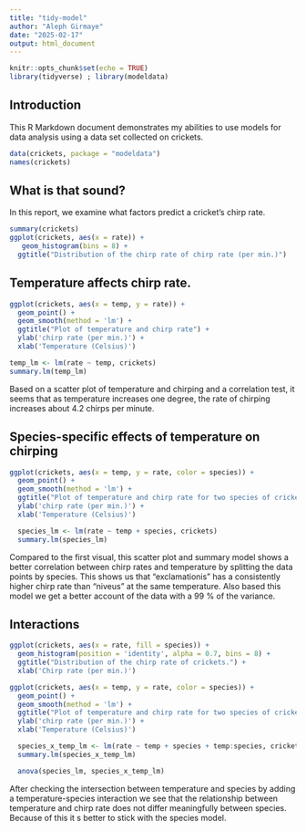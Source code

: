 ```yaml
---
title: "tidy-model"
author: "Aleph Girmaye"
date: "2025-02-17"
output: html_document
---
```


```r
knitr::opts_chunk$set(echo = TRUE)
library(tidyverse) ; library(modeldata)
```

## Introduction

This R Markdown document demonstrates my abilities to use models for data analysis using a data set collected on crickets.

```r
data(crickets, package = "modeldata")
names(crickets)

```

## What is that sound?
In this report, we examine what factors predict a cricket's chirp rate.

```r
summary(crickets)
ggplot(crickets, aes(x = rate)) +
   geom_histogram(bins = 8) + 
  ggtitle("Distribution of the chirp rate of chirp rate (per min.)")
```

## Temperature affects chirp rate.

```r
ggplot(crickets, aes(x = temp, y = rate)) +
  geom_point() +
  geom_smooth(method = 'lm') +
  ggtitle("Plot of temperature and chirp rate") +
  ylab('chirp rate (per min.)') +
  xlab('Temperature (Celsius)')

temp_lm <- lm(rate ~ temp, crickets)
summary.lm(temp_lm)

```

Based on a scatter plot of temperature and chirping and a correlation test, it seems that as temperature increases one degree, the rate of chirping increases about 4.2 chirps per minute.

## Species-specific effects of temperature on chirping

```r
ggplot(crickets, aes(x = temp, y = rate, color = species)) +
  geom_point() +
  geom_smooth(method = 'lm') +
  ggtitle("Plot of temperature and chirp rate for two species of crickets") +
  ylab('chirp rate (per min.)') +
  xlab('Temperature (Celsius)')

  species_lm <- lm(rate ~ temp + species, crickets)
  summary.lm(species_lm)

```

Compared to the first visual, this scatter plot and summary model shows a better correlation between chirp rates and temperature by splitting the data points by species. This shows us that "exclamationis" has a consistently higher chirp rate than "niveus" at the same temperature. Also based  this model we get a better account of the data with a 99 % of the variance.

## Interactions

```r
ggplot(crickets, aes(x = rate, fill = species)) +
  geom_histogram(position = 'identity', alpha = 0.7, bins = 8) +
  ggtitle("Distribution of the chirp rate of crickets.") +
  xlab('Chirp rate (per min.)')

```


```r
ggplot(crickets, aes(x = temp, y = rate, color = species)) +
  geom_point() +
  geom_smooth(method = 'lm') +
  ggtitle("Plot of temperature and chirp rate for two species of crickets") +
  ylab('chirp rate (per min.)') +
  xlab('Temperature (Celsius)')

  species_x_temp_lm <- lm(rate ~ temp + species + temp:species, crickets) 
  summary.lm(species_x_temp_lm)

  anova(species_lm, species_x_temp_lm)

```
After checking the intersection between temperature and species by adding a temperature-species interaction we see that the relationship between temperature and chirp rate does not differ meaningfully between species. Because of this it s better to stick with the  species model.

